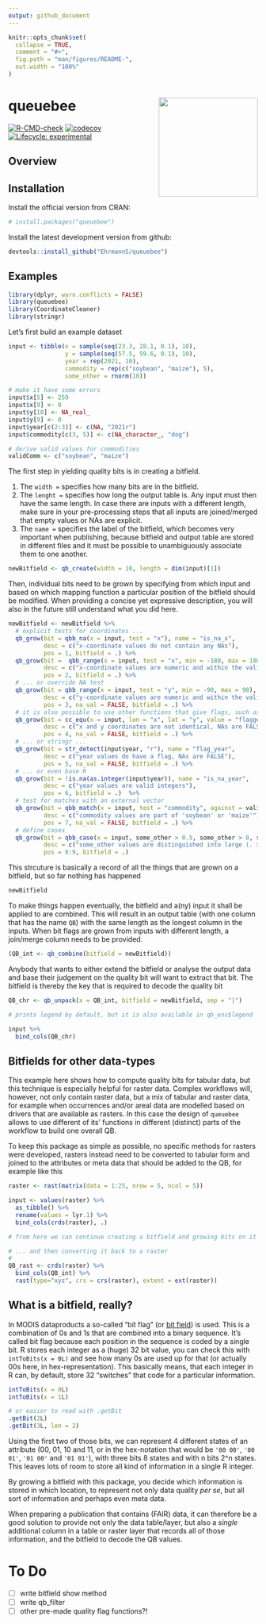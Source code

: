```yaml
---
output: github_document
---
```


<!-- README.md is generated from README.Rmd. Please edit that file -->

```r
knitr::opts_chunk$set(
  collapse = TRUE,
  comment = "#>",
  fig.path = "man/figures/README-",
  out.width = "100%"
)
```

# queuebee <a href='https://github.com/luckinet/queuebee/'><img src='man/figures/logo.svg' align="right" height="200" /></a>

<!-- badges: start -->
<!-- [![CRAN\_Status\_Badge](http://www.r-pkg.org/badges/version/)](https://cran.r-project.org/package=) -->
<!-- [![DOI](https://zenodo.org/badge/DOI/)](https://doi.org/) -->

[![R-CMD-check](https://github.com/luckinet/queuebee/workflows/R-CMD-check/badge.svg)](https://github.com/luckinet/queuebee/actions)
[![codecov](https://codecov.io/gh/luckinet/queuebee/branch/master/graph/badge.svg?token=hjppymcGr3)](https://codecov.io/gh/luckinet/queuebee)
[![Lifecycle: experimental](https://img.shields.io/badge/lifecycle-experimental-orange.svg)](https://lifecycle.r-lib.org/articles/stages.html#experimental)

<!-- [![](http://cranlogs.r-pkg.org/badges/grand-total/)](https://cran.r-project.org/package=) -->
<!-- badges: end -->

## Overview




## Installation

Install the official version from CRAN:

```r
# install.packages("queuebee")
```

Install the latest development version from github:

```r
devtools::install_github("EhrmannS/queuebee")
```


## Examples

```r
library(dplyr, warn.conflicts = FALSE)
library(queuebee)
library(CoordinateCleaner)
library(stringr)
```

Let's first build an example dataset

```r
input <- tibble(x = sample(seq(23.3, 28.1, 0.1), 10),
                y = sample(seq(57.5, 59.6, 0.1), 10),
                year = rep(2021, 10),
                commodity = rep(c("soybean", "maize"), 5),
                some_other = rnorm(10))

# make it have some errors
input$x[5] <- 259
input$x[9] <- 0
input$y[10] <- NA_real_
input$y[9] <- 0
input$year[c(2:3)] <- c(NA, "2021r")
input$commodity[c(3, 5)] <- c(NA_character_, "dog")

# derive valid values for commodities
validComm <- c("soybean", "maize")
```

The first step in yielding quality bits is in creating a bitfield.

  1. The `width = ` specifies how many bits are in the bitfield.
  2. The `lenght = ` specifies how long the output table is. Any input must then have the same length. In case there are inputs with a different length, make sure in your pre-processing steps that all inputs are joined/merged that empty values or NAs are explicit.
  3. The `name = ` specifies the label of the bitfield, which becomes very important when publishing, because bitfield and output table are stored in different files and it must be possible to unambiguously associate them to one another.

```r
newBitfield <- qb_create(width = 10, length = dim(input)[1])
```

Then, individual bits need to be grown by specifying from which input and based on which mapping function a particular position of the bitfield should be modified. When providing a concise yet expressive description, you will also in the future still understand what you did here.

```r
newBitfield <- newBitfield %>%
  # explicit tests for coordinates ...
  qb_grow(bit = qbb_na(x = input, test = "x"), name = "is_na_x",
          desc = c("x-coordinate values do not contain any NAs"),
          pos = 1, bitfield = .) %>%
  qb_grow(bit =  qbb_range(x = input, test = "x", min = -180, max = 180), name = "range_1_x",
          desc = c("x-coordinate values are numeric and within the valid WGS84 range"),
          pos = 2, bitfield = .) %>%
  # ... or override NA test
  qb_grow(bit = qbb_range(x = input, test = "y", min = -90, max = 90), name = "range_1_y",
          desc = c("y-coordinate values are numeric and within the valid WGS84 range, NAs are FALSE"),
          pos = 3, na_val = FALSE, bitfield = .) %>%
  # it is also possible to use other functions that give flags, such as from CoordinateCleaner ...
  qb_grow(bit = cc_equ(x = input, lon = "x", lat = "y", value = "flagged"), name = "equal_coords",
          desc = c("x and y coordinates are not identical, NAs are FALSE"),
          pos = 4, na_val = FALSE, bitfield = .) %>%
  # ... or stringr ...
  qb_grow(bit = str_detect(input$year, "r"), name = "flag_year",
          desc = c("year values do have a flag, NAs are FALSE"),
          pos = 5, na_val = FALSE, bitfield = .) %>%
  # ... or even base R
  qb_grow(bit = !is.na(as.integer(input$year)), name = "is_na_year",
          desc = c("year values are valid integers"),
          pos = 6, bitfield = .)  %>%
  # test for matches with an external vector
  qb_grow(bit = qbb_match(x = input, test = "commodity", against = validComm), name = "match_commodities",
          desc = c("commodity values are part of 'soybean' or 'maize'"),
          pos = 7, na_val = FALSE, bitfield = .) %>%
  # define cases
  qb_grow(bit = qbb_case(x = input, some_other > 0.5, some_other > 0, some_other < 0, exclusive = FALSE), name = "cases_some_other",
          desc = c("some_other values are distinguished into large (. > 0.5), medium (. > 0) and small (. < 0)"),
          pos = 8:9, bitfield = .)
```

This strcuture is basically a record of all the things that are grown on a bitfield, but so far nothing has happened

```r
newBitfield
```

To make things happen eventually, the bitfield and a(ny) input it shall be applied to are combined. This will result in an output table (with one column that has the name `QB`) with the same length as the longest column in the inputs. When bit flags are grown from inputs with different length, a join/merge column needs to be provided.

```r
(QB_int <- qb_combine(bitfield = newBitfield))
```

Anybody that wants to either extend the bitfield or analyse the output data and base their judgement on the quality bit will want to extract that bit. The bitfield is thereby the key that is required to decode the quality bit

```r
QB_chr <- qb_unpack(x = QB_int, bitfield = newBitfield, sep = "|") 

# prints legend by default, but it is also available in qb_env$legend

input %>% 
  bind_cols(QB_chr)
```


## Bitfields for other data-types

This example here shows how to compute quality bits for tabular data, but this technique is especially helpful for raster data. Complex workflows will, however, not only contain raster data, but a mix of tabular and raster data, for example when occurrences and/or areal data are modelled based on drivers that are available as rasters. In this case the design of `queuebee` allows to use different of its' functions in different (distinct) parts of the workflow to build one overall QB. 

To keep this package as simple as possible, no specific methods for rasters were developed, rasters instead need to be converted to tabular form and joined to the attributes or meta data that should be added to the QB, for example like this

```r
raster <- rast(matrix(data = 1:25, nrow = 5, ncol = 5))

input <- values(raster) %>% 
  as_tibble() %>% 
  rename(values = lyr.1) %>% 
  bind_cols(crds(raster), .)

# from here we can continue creating a bitfield and growing bits on it just like shown above...

# ... and then converting it back to a raster
# 
QB_rast <- crds(raster) %>% 
  bind_cols(QB_int) %>% 
  rast(type="xyz", crs = crs(raster), extent = ext(raster))
```


## What is a bitfield, really?

In MODIS dataproducts a so-called "bit flag" (or [bit field](https://en.wikipedia.org/wiki/Bit_field)) is used. This is a combination of 0s and 1s that are combined into a binary sequence. It's called bit flag because each position in the sequence is coded by a single bit. R stores each integer as a (huge) 32 bit value, you can check this with `intToBits(x = 0L)` and see how many 0s are used up for that (or actually 00s here, in hex-representation). This basically means, that each integer in R can, by default, store 32 "switches" that code for a particular information.

```r
intToBits(x = 0L)
intToBits(x = 1L)

# or easier to read with .getBit
.getBit(2L)
.getBit(3L, len = 2)
```

Using the first two of those bits, we can represent 4 different states of an attribute (00, 01, 10 and 11, or in the hex-notation that would be `'00 00'`, `'00 01'`, `'01 00'` and `'01 01'`), with three bits 8 states and with n bits 2^n states. This leaves lots of room to store all kind of information in a single R integer.

By growing a bitfield with this package, you decide which information is stored in which location, to represent not only data quality *per se*, but all sort of information and perhaps even meta data.

When preparing a publication that contains (FAIR) data, it can therefore be a good solution to provide not only the data table/layer, but also a *single* additional column in a table or raster layer that records all of those information, and the bitfield to decode the QB values.



# To Do

- [ ] write bitfield show method
- [ ] write qb_filter
- [ ] other pre-made quality flag functions?!
